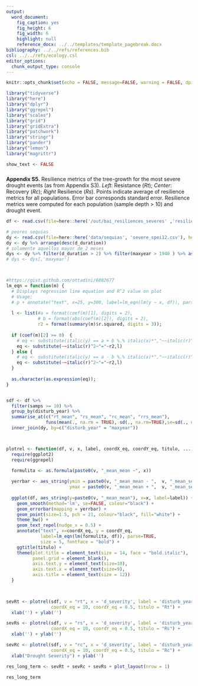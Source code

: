 ```yaml
---
output: 
  word_document:
    fig_caption: yes
    fig_height: 6
    fig_width: 6
    highlight: null
    reference_docx: ../../templates/template_pagebreak.docx
bibliography: ../../refs/references.bib
csl: ../../refs/ecology.csl
editor_options: 
  chunk_output_type: console
---
```


```r
knitr::opts_chunk$set(echo = FALSE, message=FALSE, warning = FALSE, dpi = 200)
```

```r
library("tidyverse")
library("here")
library("dplyr")
library("ggrepel")
library("scales")
library("grid")
library("gridExtra")
library("patchwork")
library("stringr")
library("pander")
library("lemon")
library("magrittr")
```

```r
show_text <- FALSE
```

##### 
**Appendix S5.** Resilience metrics of the tree-growth for the most severe drought events (as from Appendix S3). *Left*: Resistance (*Rt*); *Center*: Recovery (*Rc*); *Right* Resilience (*Rs*). Points indicate average of resilience metrics for all populations. Error bar corresponds standard error. Resilience metrics were computed for each population (sample depth > 10) and drought event.

```r
df <- read.csv(file=here::here('/out/bai_resiliences_severes' ,'resiliences_bai_droughts.csv'), header=TRUE)

# peores sequias 
dy <- read.csv(file=here::here('data/sequias', 'severe_spei12.csv'), header=TRUE)
dy <- dy %>% arrange(desc(d_duration))
# solamente aquellos mayor de 2 meses 
dys <- dy %>% filter(d_duration > 2) %>% filter(maxyear > 1940 ) %>% as.data.frame() 
# dys <- dys[,'maxyear'] 



#https://gist.github.com/ottadini/6882677 
lm_eqn = function(m) {
  # Displays regression line equation and R^2 value on plot
  # Usage:
  # p + annotate("text", x=25, y=300, label=lm_eqn(lm(y ~ x, df)), parse=TRUE)
  
  l <- list(#a = format(coef(m)[1], digits = 2),
            # b = format(abs(coef(m)[2]), digits = 2),
            r2 = format(summary(m)$r.squared, digits = 3));
  
  if (coef(m)[2] >= 0)  {
    # eq <- substitute(italic(y) == a + b %.% italic(x)*","~~italic(r)^2~"="~r2,l)
    eq <- substitute(~~italic(r)^2~"="~r2,l)
  } else {
    # eq <- substitute(italic(y) == a - b %.% italic(x)*","~~italic(r)^2~"="~r2,l) 
    eq <- substitute(~~italic(r)^2~"="~r2,l)
  }
  
  as.character(as.expression(eq));                 
}


sdf <- df %>% 
  filter(samps >= 10) %>% 
  group_by(disturb_year) %>% 
  summarise_at(c("rt_mean", "rs_mean", "rc_mean", "rrs_mean"), 
               funs(mean(., na.rm = TRUE), sd(., na.rm=TRUE),se=sd(., na.rm=TRUE)/sqrt(n()))) %>% 
  inner_join(dy, by=c("disturb_year" = "maxyear")) 



plotrel <- function(df, v, x, label, coordX_eq, coordY_eq, titulo, ...){
  require(ggplot2)
  require(ggrepel)

  formulita <- as.formula(paste0(v, "_mean_mean ~", x)) 
  
  yerrbar <- aes_string(ymin = paste0(v, "_mean_mean - ",  v, "_mean_se"), 
                        ymax = paste0(v, "_mean_mean + ",  v, "_mean_se")) 
  
  ggplot(df, aes_string(y=paste0(v, "_mean_mean"), x=x, label=label)) + 
    geom_smooth(method='lm', se=FALSE, colour="black") +
    geom_errorbar(mapping = yerrbar) + 
    geom_point(size=1.5, pch = 21, colour="black", fill="white") + 
    theme_bw() + 
    geom_text_repel(nudge_x = 0.5) + 
    annotate("text", x=coordX_eq, y = coordY_eq, 
             label=lm_eqn(lm(formulita, df)), parse=TRUE, 
             size = 5, fontface = "bold") +
    ggtitle(titulo) + 
    theme(plot.title = element_text(size = 14, face = "bold.italic"),
          panel.grid = element_blank(), 
          axis.text.y = element_text(size=10),
          axis.text.x = element_text(size=9),
          axis.title = element_text(size = 12))
  }

 

sevRt <- plotrel(sdf, v = "rt", x = 'd_severity', label = 'disturb_year',
                 coordX_eq = 10, coordY_eq = 0.5, titulo = "Rt") +
  xlab('') + ylab('')

sevRs <- plotrel(sdf, v = "rs", x = 'd_severity', label = 'disturb_year',
                 coordX_eq = 10, coordY_eq = 0.5, titulo = "Rs") + 
  xlab('') + ylab('')

sevRc <- plotrel(sdf, v = "rc", x = 'd_severity', label = 'disturb_year',
                 coordX_eq = 10, coordY_eq = 0.5, titulo = "Rc") +
  xlab("Drought Severity") + ylab('')

res_long_term <- sevRt + sevRc + sevRs + plot_layout(nrow = 1) 

res_long_term
```








